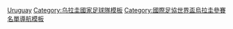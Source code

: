 {{National squad
 | name      = 2014年世界杯足球赛乌拉圭参赛名单
 | bg        = #5CBFEB
 | fg        = black
 | bordercolor = black
 | country   = 烏拉圭
 | comp link = 2014年世界杯足球赛
 | comp      = 2014年世界杯足球赛
 | p1        = [[費爾南多·穆斯萊拉|-{zh-hans:穆斯莱拉;zh-hk:梅斯利拿;zh-tw:穆斯萊拉;}-]]
 | p2        = [[迭戈·卢加诺|-{zh-hans:卢加诺;zh-hk:盧根奴;zh-tw:盧加諾;}-]]&nbsp;([[隊長 (足球)|c]])
 | p3        = [[迭戈·戈丁|-{zh-hans:戈丁;zh-hk:高甸;zh-tw:戈丁;}-]]
 | p4        = {{le|豪爾赫·富斯利|Jorge Fucile|富斯利}}
 | p5        = [[瓦尔特·加尔加诺|-{zh-hans:加尔加诺;zh-hk:加根奴;zh-tw:加爾加諾;}-]]
 | p6        = [[艾華路·彭利拿|-{zh-hans:阿尔瓦罗·佩雷拉;zh-hk:艾華路·彭利拿;zh-tw:阿瓦羅·佩雷拉;}-]]
 | p7        = [[基斯甸·洛迪古斯|-{zh-hans:罗德里格斯;zh-hk:基斯甸·洛迪古斯;zh-tw:羅德里格斯;}-]]
 | p8        = [[阿贝尔·埃尔南德斯|-{zh-hans:阿贝尔·埃尔南德斯;zh-hk:艾保·靴南迪斯}-]]
 | p9        = [[路爾斯·艾拔圖·蘇亞雷斯|蘇亞雷斯]]
 | p10       = [[迪亞高·科蘭|-{zh-hans:弗兰;zh-hk:科蘭;zh-tw:佛蘭;}-]]
 | p11       = [[克里斯蒂安·斯圖亞尼|-{zh-hans:斯图亚尼;zh-hk:史杜安尼}-]]
 | p12       = [[洛迪高·蒙路斯|蒙路斯]]
 | p13       = [[荷西·瑪利亞·基文尼斯|-{zh-hans:吉梅内兹;zh-hk:基文尼斯;zh-tw:基文斯;}-]]
 | p14       = [[尼古拉斯·洛代羅|-{zh-hans:洛代罗;zh-hk:盧迪路}-]]
 | p15       = [[迭戈·佩雷茲|-{zh-hans:迭戈·佩雷兹;zh-hk:迪亞高·佩雷斯}-]]
 | p16       = [[麥斯·彭利拿|-{zh-hans:马克西·佩雷拉; zh-hk:麥斯·彭利拿;}-]]
 | p17       = {{le|埃希迪奥·阿爾法羅·里奧斯|Egidio Arévalo Ríos|-{zh-hans:阿尔法罗;zh-hk:阿利華路;zh-tw:阿爾法羅;}-}}
 | p18       = [[加斯頓·拉美利斯|-{zh-hans:拉米雷斯;zh-hk:加斯頓·拉美利斯;zh-tw:拉米雷斯;}-]]
 | p19       = [[施巴斯坦·高亞迪斯|-{zh-hans:科茨;zh-hk:高亞迪斯;zh-tw:科茨;}-]]
 | p20       = [[阿尔瓦罗·拉斐尔·冈萨雷斯|-{zh-hans:阿尔瓦罗·冈萨雷斯;zh-hk:艾華路·干沙利斯}-]]
 | p21       = [[埃丁森·卡瓦尼|-{zh-hans:卡瓦尼; zh-hk:卡雲尼; zh-tw:卡瓦尼}-]]
 | p22       = [[馬田·卡沙利斯|-{zh-hans:卡塞雷斯;zh-hk:卡沙利斯;zh-tw:卡塞雷斯;}-]]
 | p23       = [[馬丁·席爾瓦|-{zh-hans:马丁·席尔瓦;zh-hk:馬田·施華}-]]
 | coach     = [[奧斯卡·泰巴尼斯|-{zh-hans:塔巴雷斯;zh-hk:泰巴利斯;zh-tw:塔巴雷斯;}-]]
}}<noinclude>
[[Category:2014年世界杯足球赛参赛名单模板|Uruguay]]
[[Category:乌拉圭國家足球隊模板]]
[[Category:國際足協世界盃烏拉圭參賽名單導航模板]]
</noinclude>